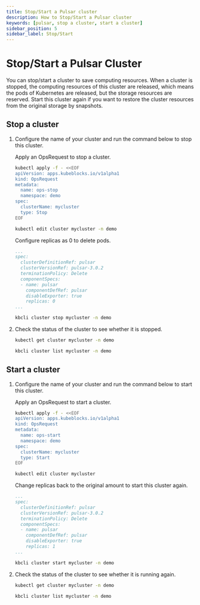 ```yaml
---
title: Stop/Start a Pulsar cluster
description: How to Stop/Start a Pulsar cluster
keywords: [pulsar, stop a cluster, start a cluster]
sidebar_position: 5
sidebar_label: Stop/Start
---
```



# Stop/Start a Pulsar Cluster

You can stop/start a cluster to save computing resources. When a cluster is stopped, the computing resources of this cluster are released, which means the pods of Kubernetes are released, but the storage resources are reserved. Start this cluster again if you want to restore the cluster resources from the original storage by snapshots.

## Stop a cluster

1. Configure the name of your cluster and run the command below to stop this cluster.

    <Tabs>

    <TabItem value="OpsRequest" label="OpsRequest" default>

    Apply an OpsRequest to stop a cluster.

    ```bash
    kubectl apply -f - <<EOF
    apiVersion: apps.kubeblocks.io/v1alpha1
    kind: OpsRequest
    metadata:
      name: ops-stop
      namespace: demo
    spec:
      clusterName: mycluster
      type: Stop
    EOF
    ```

    </TabItem>

    <TabItem value="Edit cluster YAML file" label="Edit cluster YAML file">

    ```bash
    kubectl edit cluster mycluster -n demo
    ```

    Configure replicas as 0 to delete pods.

    ```yaml
    ...
    spec:
      clusterDefinitionRef: pulsar
      clusterVersionRef: pulsar-3.0.2
      terminationPolicy: Delete
      componentSpecs:
      - name: pulsar
        componentDefRef: pulsar
        disableExporter: true
        replicas: 0
    ...
    ```

    </TabItem>

    <TabItem value="kbcli" label="kbcli">

    ```bash
    kbcli cluster stop mycluster -n demo
    ```

    </TabItem>

    </Tabs>

2. Check the status of the cluster to see whether it is stopped.

    <Tabs>

    <TabItem value="kubectl" label="kubectl" default>

    ```bash
    kubectl get cluster mycluster -n demo
    ```

    </TabItem>

    <TabItem value="kbcli" label="kbcli">

    ```bash
    kbcli cluster list mycluster -n demo
    ```

    </TabItem>

    </Tabs>

## Start a cluster

1. Configure the name of your cluster and run the command below to start this cluster.

    <Tabs>

    <TabItem value="OpsRequest" label="OpsRequest" default>

    Apply an OpsRequest to start a cluster.

    ```bash
    kubectl apply -f - <<EOF
    apiVersion: apps.kubeblocks.io/v1alpha1
    kind: OpsRequest
    metadata:
      name: ops-start
      namespace: demo
    spec:
      clusterName: mycluster
      type: Start
    EOF
    ```

    </TabItem>

    <TabItem value="Edit cluster YAML file" label="Edit cluster YAML file">

    ```bash
    kubectl edit cluster mycluster
    ```

    Change replicas back to the original amount to start this cluster again.

    ```yaml
    ...
    spec:
      clusterDefinitionRef: pulsar
      clusterVersionRef: pulsar-3.0.2
      terminationPolicy: Delete
      componentSpecs:
      - name: pulsar
        componentDefRef: pulsar
        disableExporter: true
        replicas: 1
    ...
    ```

    </TabItem>

    <TabItem value="kbcli" label="kbcli">

    ```bash
    kbcli cluster start mycluster -n demo
    ```

    </TabItem>

    </Tabs>

2. Check the status of the cluster to see whether it is running again.

    <Tabs>

    <TabItem value="kubectl" label="kubectl" default>

    ```bash
    kubectl get cluster mycluster -n demo
    ```

    </TabItem>

    <TabItem value="kbcli" label="kbcli">

    ```bash
    kbcli cluster list mycluster -n demo
    ```

    </TabItem>

    </Tabs>
